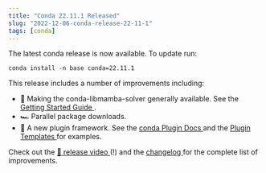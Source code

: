 ```yaml
---
title: "Conda 22.11.1 Released"
slug: "2022-12-06-conda-release-22-11-1"
tags: [conda]
---
```


The latest conda release is now available. To update run:

```
conda install -n base conda=22.11.1
```

This release includes a number of improvements including:

* :bullettrain_front: Making the conda-libmamba-solver generally available. See the [Getting Started Guide ](https://conda.github.io/conda-libmamba-solver/getting-started/).
* :racing_car: Parallel package downloads.
* :jigsaw: A new plugin framework. See the [conda Plugin Docs ](https://docs.conda.io/projects/conda/en/stable/dev-guide/plugins/index.html) and the [Plugin Templates ](https://github.com/conda/conda-plugin-template) for examples.

Check out the [:movie_camera: release video ](https://youtu.be/VD5TXcbYgR4) (!) and the [changelog ](https://github.com/conda/conda/releases/tag/22.11.0) for the complete list of improvements.